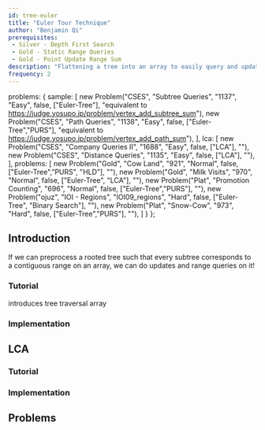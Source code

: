 ```yaml
---
id: tree-euler
title: "Euler Tour Technique"
author: "Benjamin Qi"
prerequisites: 
 - Silver - Depth First Search
 - Gold - Static Range Queries
 - Gold - Point Update Range Sum
description: "Flattening a tree into an array to easily query and update subtrees."
frequency: 2
---
```



  problems: {
    sample: [
      new Problem("CSES", "Subtree Queries", "1137", "Easy", false, ["Euler-Tree"], "equivalent to https://judge.yosupo.jp/problem/vertex_add_subtree_sum"),
      new Problem("CSES", "Path Queries", "1138", "Easy", false, ["Euler-Tree","PURS"], "equivalent to https://judge.yosupo.jp/problem/vertex_add_path_sum"),
    ],
    lca: [
      new Problem("CSES", "Company Queries II", "1688", "Easy", false, ["LCA"], ""),
      new Problem("CSES", "Distance Queries", "1135", "Easy", false, ["LCA"], ""),
    ],
    problems: [
      new Problem("Gold", "Cow Land", "921", "Normal", false, ["Euler-Tree","PURS", "HLD"], ""),
      new Problem("Gold", "Milk Visits", "970", "Normal", false, ["Euler-Tree", "LCA"], ""),
      new Problem("Plat", "Promotion Counting", "696", "Normal", false, ["Euler-Tree","PURS"], ""),
      new Problem("ojuz", "IOI - Regions", "IOI09_regions", "Hard", false, ["Euler-Tree", "Binary Search"], ""),
      new Problem("Plat", "Snow-Cow", "973", "Hard", false, ["Euler-Tree","PURS"], ""),
    ]
  }
};

## Introduction

<Problems problems={metadata.problems.sample} />

If we can preprocess a rooted tree such that every subtree corresponds to a contiguous range on an array, we can do updates and range queries on it!

### Tutorial

<Resources>
  <Resource source="CPH" title="18.2 - Subtrees & Paths" starred>introduces tree traversal array</Resource>
</Resources>

### Implementation

<IncompleteSection />

## LCA

<Problems problems={metadata.problems.lca} />

### Tutorial

<Resources>
  <Resource source="CPH" title="18.3 - Least Common Ancestor (Method 2)" starred></Resource>
  <Resource source="cp-algo" title="Reducing LCA to RMQ" url="graph/lca.html" starred></Resource>
</Resources>

### Implementation

<IncompleteSection />

## Problems

<Problems problems={metadata.problems.problems} />